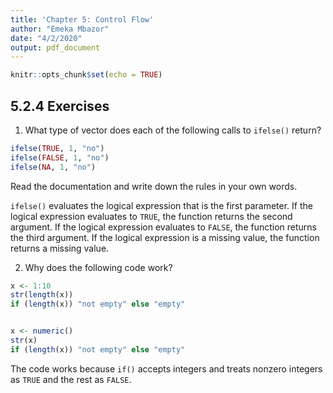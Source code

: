 ```yaml
---
title: 'Chapter 5: Control Flow'
author: "Emeka Mbazor"
date: "4/2/2020"
output: pdf_document
---
```


```r
knitr::opts_chunk$set(echo = TRUE)
```

## 5.2.4 Exercises

1. What type of vector does each of the following calls to `ifelse()` return?

```r
ifelse(TRUE, 1, "no")
ifelse(FALSE, 1, "no")
ifelse(NA, 1, "no")
```

Read the documentation and write down the rules in your own words.

`ifelse()` evaluates the logical expression that is the first parameter. If the logical expression evaluates to `TRUE`, the function returns the second argument. If the logical expression evaluates to `FALSE`, the function returns the third argument. If the logical expression is a missing value, the function returns a missing value. 

2. Why does the following code work?

```r
x <- 1:10
str(length(x))
if (length(x)) "not empty" else "empty"


x <- numeric()
str(x)
if (length(x)) "not empty" else "empty"
```

The code works because `if()` accepts integers and treats nonzero integers as `TRUE` and the rest as `FALSE`.




